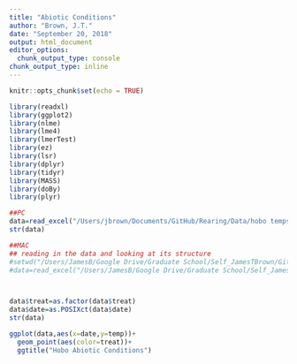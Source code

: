 ```yaml
---
title: "Abiotic Conditions"
author: "Brown, J.T."
date: "September 20, 2018"
output: html_document
editor_options: 
  chunk_output_type: console
chunk_output_type: inline
---
```


```r
knitr::opts_chunk$set(echo = TRUE)
```

```r
library(readxl)
library(ggplot2)
library(nlme)
library(lme4)
library(lmerTest)
library(ez)
library(lsr)
library(dplyr)
library(tidyr)
library(MASS)
library(doBy)
library(plyr)
```


```r
##PC
data=read_excel("/Users/jbrown/Documents/GitHub/Rearing/Data/hobo temps_full.xlsx",sheet = "Sheet1")
str(data)

##MAC
## reading in the data and looking at its structure
#setwd("/Users/JamesB/Google Drive/Graduate School/Self_JamesTBrown/GitHub/Nutrition and Diapause/FreezeDry/Data")
#data=read_excel("/Users/JamesB/Google Drive/Graduate School/Self_JamesTBrown/GitHub/FreezeDry/Data/2017_Lyophollization Validation.xlsx", sheet = "Sheet1")



data$treat=as.factor(data$treat)
data$date=as.POSIXct(data$date)
str(data)
```

```r
ggplot(data,aes(x=date,y=temp))+
  geom_point(aes(color=treat))+
  ggtitle("Hobo Abiotic Conditions")
```
